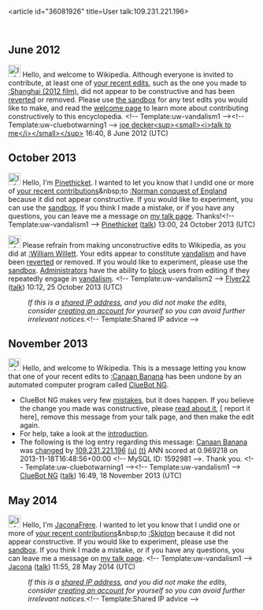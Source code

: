 <article id="36081926" title=User talk:109.231.221.196>
	<talkpage id="36081926" title="User talk:109.231.221.196">

== June 2012 ==
[[File:Information.svg|25px|alt=|link=]] Hello, and welcome to Wikipedia. Although everyone is invited to contribute, at least one of [[Special:Contributions/109.231.221.196|your recent edits]], such as the one you made to [[:Shanghai (2012 film)]], did not appear to be constructive and has been [[Help:Reverting|reverted]] or removed. Please use [[Wikipedia:Sandbox|the sandbox]] for any test edits you would like to make, and read the [[Wikipedia:Welcoming committee/Welcome to Wikipedia|welcome page]] to learn more about contributing constructively to this encyclopedia. &lt;!-- Template:uw-vandalism1 --&gt;&lt;!-- Template:uw-cluebotwarning1 --&gt;  [[User:Joe Decker|joe decker]][[User talk:Joe Decker|&lt;sup&gt;&lt;small&gt;&lt;i&gt;talk to me&lt;/i&gt;&lt;/small&gt;&lt;/sup&gt;]] 16:40, 8 June 2012 (UTC)

== October 2013 ==
[[File:Information.svg|25px|alt=Information icon]] Hello, I'm [[User:Pinethicket|Pinethicket]]. I wanted to let you know that I undid one or more of [[Special:Contributions/109.231.221.196|your recent contributions]]&amp;nbsp;to [[:Norman conquest of England]] because it did not appear constructive. If you would like to experiment, you can use the [[WP:sandbox|sandbox]]. If you think I made a mistake, or if you have any questions, you can leave me a message on [[User_talk:Pinethicket|my talk page]]. Thanks!&lt;!-- Template:uw-vandalism1 --&gt; [[User:Pinethicket|Pinethicket]] ([[User talk:Pinethicket|talk]]) 13:00, 24 October 2013 (UTC)

[[File:Information orange.svg|25px|alt=Information icon]] Please refrain from making unconstructive edits to Wikipedia, as you did at [[:William Willett]]. Your edits appear to constitute [[Wikipedia:Vandalism|vandalism]] and have been [[Help:Reverting|reverted]] or removed. If you would like to experiment, please use the [[Wikipedia:Sandbox|sandbox]]. [[WP:ADMINS|Administrators]] have the ability to [[WP:BLOCK|block]] users from editing if they repeatedly engage in [[WP:vandalism|vandalism]]. &lt;!-- Template:uw-vandalism2 --&gt;  [[User:Flyer22|Flyer22]] ([[User talk:Flyer22|talk]]) 10:12, 25 October 2013 (UTC)
:''If this is a [[Network address translation|shared IP address]], and you did not make the edits, consider [[Wikipedia:Why create an account?|creating an account]] for yourself so you can avoid further irrelevant notices.''&lt;!-- Template:Shared IP advice --&gt;

== November 2013 ==
[[Image:Information.svg|left|25px|alt=|link=]] Hello, and welcome to Wikipedia. This is a message letting you know that one of your recent edits to [[:Canaan Banana]] has been undone by an automated computer program called [[User:ClueBot NG|ClueBot NG]].
{{clear}}
* ClueBot NG makes very few [[User:ClueBot NG#Information About False Positives|mistakes]], but it does happen. If you believe the change you made was constructive, please [[User:ClueBot NG#Information About False Positives|read about it]], [{{User:ClueBot NG/Warnings/FPReport|1592981}} report it here], remove this message from your talk page, and then make the edit again.
* For help, take a look at the [[Wikipedia:Introduction|introduction]].
* The following is the log entry regarding this message: [[Canaan Banana]] was [http://en.wikipedia.org/w/index.php?title=Canaan+Banana&amp;diff=582226537&amp;oldid=580509473 changed] by [[Special:Contributions/109.231.221.196|109.231.221.196]] [[User:109.231.221.196|(u)]] [[User talk:109.231.221.196|(t)]] ANN scored at 0.969218 on 2013-11-18T16:48:56+00:00 &lt;!-- MySQL ID: 1592981 --&gt;. Thank you. &lt;!-- Template:uw-cluebotwarning1 --&gt;&lt;!-- Template:uw-vandalism1 --&gt; [[User:ClueBot NG|ClueBot NG]] ([[User talk:ClueBot NG|talk]]) 16:49, 18 November 2013 (UTC)
== May 2014 ==
[[File:Information.svg|25px|alt=Information icon]] Hello, I'm [[User:JaconaFrere|JaconaFrere]]. I wanted to let you know that I undid one or more of [[Special:Contributions/109.231.221.196|your recent contributions]]&amp;nbsp;to [[:Skipton]] because it did not appear constructive. If you would like to experiment, please use the [[WP:sandbox|sandbox]]. If you think I made a mistake, or if you have any questions, you can leave me a message on [[User_talk:JaconaFrere|my talk page]]. &lt;!-- Template:uw-vandalism1 --&gt;  [[User:JaconaFrere|Jacona]] ([[User talk:JaconaFrere|talk]]) 11:55, 28 May 2014 (UTC)
:''If this is a [[Network address translation|shared IP address]], and you did not make the edits, consider [[Wikipedia:Why create an account?|creating an account]] for yourself so you can avoid further irrelevant notices.''&lt;!-- Template:Shared IP advice --&gt;
	</talkpage>
</article>